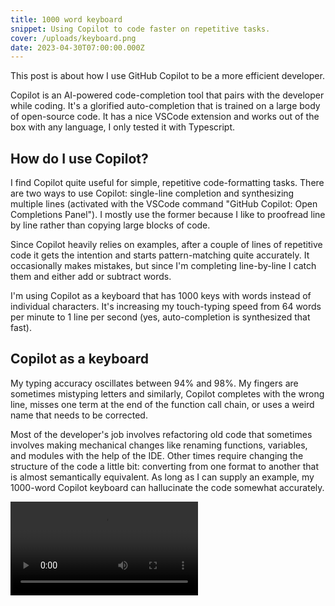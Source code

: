 ```yaml
---
title: 1000 word keyboard
snippet: Using Copilot to code faster on repetitive tasks.
cover: /uploads/keyboard.png
date: 2023-04-30T07:00:00.000Z
---
```


This post is about how I use GitHub Copilot to be a more efficient developer.

Copilot is an AI-powered code-completion tool that pairs with the developer while coding. It's a glorified auto-completion that is trained on a large body of open-source code. It has a nice VSCode extension and works out of the box with any language, I only tested it with Typescript.

## How do I use Copilot?

I find Copilot quite useful for simple, repetitive code-formatting tasks. There are two ways to use Copilot: single-line completion and synthesizing multiple lines (activated with the VSCode command "GitHub Copilot: Open Completions Panel"). I mostly use the former because I like to proofread line by line rather than copying large blocks of code.

Since Copilot heavily relies on examples, after a couple of lines of repetitive code it gets the intention and starts pattern-matching quite accurately. It occasionally makes mistakes, but since I'm completing line-by-line I catch them and either add or subtract words.

I'm using Copilot as a keyboard that has 1000 keys with words instead of individual characters. It's increasing my touch-typing speed from 64 words per minute to 1 line per second (yes, auto-completion is synthesized that fast).

## Copilot as a keyboard

My typing accuracy oscillates between 94% and 98%. My fingers are sometimes mistyping letters and similarly, Copilot completes with the wrong line, misses one term at the end of the function call chain, or uses a weird name that needs to be corrected.

Most of the developer's job involves refactoring old code that sometimes involves making mechanical changes like renaming functions, variables, and modules with the help of the IDE. Other times require changing the structure of the code a little bit: converting from one format to another that is almost semantically equivalent. As long as I can supply an example, my 1000-word Copilot keyboard can hallucinate the code somewhat accurately.

<Video src="/uploads/copilot.webm" />

## Limitations

Copilot rarely makes syntactic mistakes, almost all the errors are semantic, so we moved from mistyping words to having code that always compiles, but may be semantically incorrect, which is arguably worse. Remember: it's just a keyboard, it's on you to correct the typos.

Another less obvious limitation is the limited context. Copilot is not trained on our codebase, nor we are feeding all our modules for every autocompletion. It just receives a few lines before and a few lines after the cursor and it's guessing what we are trying to insert between. It is very good at inferring intent from natural language comments, but it can only learn by example if it doesn't find any.

![](</uploads/copilot-screenshot.png>)

## Closing thoughts

While you could be tempted to delegate more of your code-writing to Copilot, for example letting it implement simple functions providing high-level descriptions, where I found the most benefit is speeding up my typing speed during code refactoring. I occasionally ask it to implement simple snippets and take note of what APIs it would use, so I can learn some new patterns every day.
